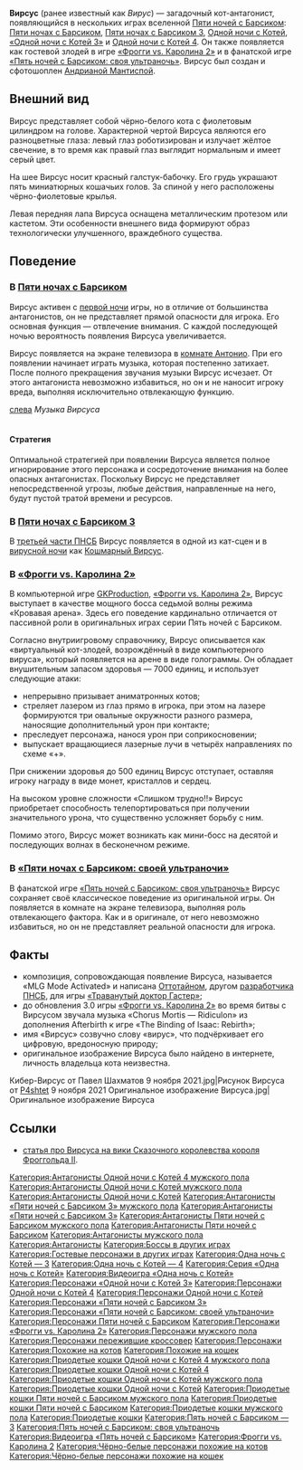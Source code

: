{{Структурированная цитата
|Текст = Что.. Как.. Откуда на экране моего телевизора взялось это изображение? Похоже Дженнди был прав, у меня есть какие-то враги и они хотят чтобы моя головушка слетела с катушечек, потому то и издеваются над мной этой музыкой и этим котом в случайной одежде. Но больше всего меня удивляет то, как они включили мой телевизор. Он уже как года два не работает.. Сломался, потому что в него ударила молния, когда я его завозил в дом. Ужасная ночка была. Однако, я тогда отошёл от телевизора, а при возращении.. В общем, оказалось, что молния ударила не в него, а рядом с ним, но после этого он больше не включался, а гарантии на него не было.
|Сказавший = [[Антонио]]
|Источник = [[меню дополнительного контента]] [[Пять ночей с Барсиком|Пяти ночей с Барсиком]]
}}{{Карточка персонажа
|Имя                          = Вирсус
|Изображение                  = Вирсус настоящая пнг.png
|Подпись                      = Вирсус
|Пол                          = мужской
|Цвет глаз                    = * левый глаз — жёлтый,
* правый глаз — серый.
|Роль                         = антагонист
|Первое появление в интернете = [[Пять ночей с Барсиком]]
|Первое появление в играх     = [[Пять ночей с Барсиком]]
|Последнее появление в играх  = [[Пять ночей с Барсиком: своя ультраночь]]
}}'''Вирсус''' (ранее известный как ''Вирус'') — загадочный кот-антагонист, появляющийся в нескольких играх вселенной [[Пять ночей с Барсиком|Пяти ночей с Барсиком]]: [[Пять ночей с Барсиком|Пяти ночах с Барсиком]], [[Пять ночей с Барсиком — 3|Пяти ночах с Барсиком 3]], [[Одна ночь с Котей|Одной ночи с Котей]], [[Одна ночь с Котей — 3|«Одной ночи с Котей 3»]] и [[Одна ночь с Котей — 4|Одной ночи с Котей 4]]. Он также появляется как гостевой злодей в игре [[Фрогги vs. Каролина 2|«Фрогги vs. Каролина 2»]] и в фанатской игре [[Пять ночей с Барсиком: своя ультраночь|«Пять ночей с Барсиком: своя ультраночь»]]. Вирсус был создан и сфотошоплен [[Андриана Мантиспа|Андрианой Мантиспой]].

== Внешний вид ==
Вирсус представляет собой чёрно-белого кота c фиолетовым цилиндром на голове. Характерной чертой Вирсуса являются его разноцветные глаза: левый глаз роботизирован и излучает жёлтое свечение, в то время как правый глаз выглядит нормальным и имеет серый цвет. 

На шее Вирсус носит красный галстук-бабочку. Его грудь украшают пять миниатюрных кошачьих голов. За спиной у него расположены чёрно-фиолетовые крылья.

Левая передняя лапа Вирсуса оснащена металлическим протезом или кастетом. Эти особенности внешнего вида формируют образ технологически улучшенного, враждебного существа.

== Поведение ==

=== В [[Пять ночей с Барсиком|Пяти ночах с Барсиком]] ===
Вирсус активен с [[Первая ночь в Пяти ночах с Барсиком|первой ночи]] игры, но в отличие от большинства антагонистов, он не представляет прямой опасности для игрока. Его основная функция — отвлечение внимания. С каждой последующей ночью вероятность появления Вирсуса увеличивается.

Вирсус появляется на экране телевизора в [[Комната Антонио|комнате Антонио]]. При его появлении начинает играть музыка, которая постепенно затихает. После полного прекращения звучания музыки Вирсус исчезает. От этого антагониста невозможно избавиться, но он и не наносит игроку вреда, выполняя исключительно отвлекающую функцию.

[[Файл:Оттотайн — MLG Mode Activated.ogg|слева]]
''Музыка Вирсуса''
<br><br>

==== Стратегия ====
Оптимальной стратегией при появлении Вирсуса является полное игнорирование этого персонажа и сосредоточение внимания на более опасных антагонистах. Поскольку Вирсус не представляет непосредственной угрозы, любые действия, направленные на него, будут пустой тратой времени и ресурсов.

=== В [[Пять ночей с Барсиком — 3|Пяти ночах с Барсиком 3]] ===
В [[Пять ночей с Барсиком — 3|третьей части ПНСБ]] Вирсус появляется в одной из кат-сцен и в [[Вирусная ночь|вирусной ночи]] как [[Кошмарный Вирсус]].

=== В [[Фрогги vs. Каролина 2|«Фрогги vs. Каролина 2»]] ===
В компьютерной игре [[GKProduction]], [[Фрогги vs. Каролина 2|«Фрогги vs. Каролина 2»]], Вирсус выступает в качестве мощного босса седьмой волны режима «Кровавая арена». Здесь его поведение кардинально отличается от пассивной роли в оригинальных играх серии Пять ночей с Барсиком.

Согласно внутриигровому справочнику, Вирсус описывается как «виртуальный кот-злодей, возрождённый в виде компьютерного вируса», который появляется на арене в виде голограммы. Он обладает внушительным запасом здоровья — 7000 единиц, и использует следующие атаки:

* непрерывно призывает аниматронных котов;
* стреляет лазером из глаз прямо в игрока, при этом на лазере формируются три овальные окружности разного размера, наносящие дополнительный урон при контакте;
* преследует персонажа, нанося урон при соприкосновении;
* выпускает вращающиеся лазерные лучи в четырёх направлениях по схеме «+».

При снижении здоровья до 500 единиц Вирсус отступает, оставляя игроку награду в виде монет, кристаллов и сердец.

На высоком уровне сложности «Слишком трудно!!» Вирсус приобретает способность телепортироваться при получении значительного урона, что существенно усложняет борьбу с ним.

Помимо этого, Вирсус может возникать как мини-босс на десятой и последующих волнах в бесконечном режиме.

=== В [[Пять ночей с Барсиком: своя ультраночь|«Пяти ночах с Барсиком: своей ультраночи»]] ===
В фанатской игре [[Пять ночей с Барсиком: своя ультраночь|«Пять ночей с Барсиком: своя ультраночь»]] Вирсус сохраняет своё классическое поведение из оригинальной игры. Он появляется в комнате на экране телевизора, выполняя роль отвлекающего фактора. Как и в оригинале, от него невозможно избавиться, но он не представляет реальной опасности для игрока.

== Факты ==
* композиция, сопровождающая появление Вирсуса, называется «MLG Mode Activated» и написана [[Оттотайн|Оттотайном]], другом [[Участник:Дефлекта|разработчика ПНСБ]], для игры [https://gamejolt.com/games/DrWeedGaster/120289 «Траванутый доктор Гастер»];
* до обновления 3.0 игры [[Фрогги vs. Каролина 2|«Фрогги vs. Каролина 2»]] во время битвы с Вирсусом звучала музыка «Chorus Mortis — Ridiculon» из дополнения Afterbirth к игре «The Binding of Isaac: Rebirth»;
* имя «Вирсус» созвучно слову «вирус», что подчёркивает его цифровую, вредоносную природу;
* оригинальное изображение Вирсуса было найдено в интернете, личность владельца кота неизвестна.

<gallery>
Кибер-Вирсус от Павел Шахматов 9 ноября 2021.jpg|Рисунок Вирсуса от [[P4shtet]] 9 ноября 2021
Оригинальное изображение Вирсуса.jpg|Оригинальное изображение Вирсуса
</gallery>

== Ссылки ==
* [https://fkokf.fandom.com/ru/wiki/%D0%92%D0%B8%D1%80%D1%81%D1%83%D1%81 статья про Вирсуса на вики Сказочного королевства короля Фроггольда II].

[[Категория:Антагонисты Одной ночи с Котей 4 мужского пола]]
[[Категория:Антагонисты Одной ночи с Котей мужского пола]]
[[Категория:Антагонисты Одной ночи с Котей]]
[[Категория:Антагонисты «Пяти ночей с Барсиком 3» мужского пола]]
[[Категория:Антагонисты «Пяти ночей с Барсиком 3»]]
[[Категория:Антагонисты Пяти ночей с Барсиком мужского пола]]
[[Категория:Антагонисты Пяти ночей с Барсиком]]
[[Категория:Антагонисты мужского пола]]
[[Категория:Антагонисты]]
[[Категория:Боссы в других играх]]
[[Категория:Гостевые персонажи в других играх]]
[[Категория:Одна ночь с Котей — 3]]
[[Категория:Одна ночь с Котей — 4]]
[[Категория:Серия «Одна ночь с Котей»]]
[[Категория:Видеоигра «Одна ночь с Котей»]]
[[Категория:Персонажи «Одной ночи с Котей 3»]]
[[Категория:Персонажи Одной ночи с Котей 4]]
[[Категория:Персонажи Одной ночи с Котей]]
[[Категория:Персонажи «Пяти ночей с Барсиком 3»]]
[[Категория:Персонажи «Пяти ночей с Барсиком: своей ультраночи»]]
[[Категория:Персонажи Пяти ночей с Барсиком]]
[[Категория:Персонажи «Фрогги vs. Каролина 2»]]
[[Категория:Персонажи мужского пола]]
[[Категория:Персонажи пережившие кроссовер]]
[[Категория:Персонажи]]
[[Категория:Похожие на котов]]
[[Категория:Похожие на кошек]]
[[Категория:Приодетые кошки Одной ночи с Котей 4 мужского пола]]
[[Категория:Приодетые кошки Одной ночи с Котей 4]]
[[Категория:Приодетые кошки Одной ночи с Котей мужского пола]]
[[Категория:Приодетые кошки Одной ночи с Котей]]
[[Категория:Приодетые кошки Пяти ночей с Барсиком мужского пола]]
[[Категория:Приодетые кошки Пяти ночей с Барсиком]]
[[Категория:Приодетые кошки мужского пола]]
[[Категория:Приодетые кошки]]
[[Категория:Пять ночей с Барсиком — 3]]
[[Категория:Пять ночей с Барсиком: своя ультраночь]]
[[Категория:Видеоигра «Пять ночей с Барсиком»]]
[[Категория:Фрогги vs. Каролина 2]]
[[Категория:Чёрно-белые персонажи похожие на котов]]
[[Категория:Чёрно-белые персонажи похожие на кошек]]
